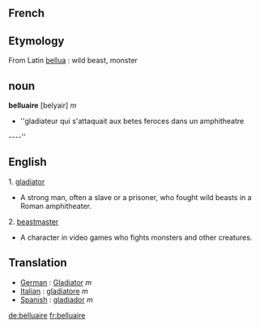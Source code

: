 ==French==



==Etymology==
From Latin [[bellua]] : wild beast, monster

==noun==

'''belluaire''' [belyair] ''m''
*''gladiateur qui s'attaquait aux betes feroces dans un amphitheatre
----''

==English==

1. [[gladiator]] 
*A strong man, often a slave or a prisoner, who fought wild beasts in a Roman amphitheater.

2. [[beastmaster]]
*A character in video games who fights monsters and other creatures.



==Translation==

*[[German]] : [[Gladiator]] ''m''
*[[Italian]] : [[gladiatore]] ''m''
*[[Spanish]] : [[gladiador]] ''m''

[[de:belluaire]]
[[fr:belluaire]]